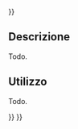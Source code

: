 <languages/>
{{UnfinishedDocu{{#translation:}}}}

{{Docnav/it
|[[Std_DlgMacroExecuteDirect/it|Esegui macro nell'editor]]
|[[Std_MacroStartDebug/it|Avvia il debug]]
|[[Std_Macro_Menu/it|Menu Macro]]
|IconL=Std_DlgMacroExecuteDirect.svg
|IconR=Std_MacroStartDebug.svg
|IconC=Freecad.svg
}}

{{GuiCommand/it
|Name=Std_MacroAttachDebugger
|Name/it=Collega al debugger remoto
|MenuLocation=Macro → Collega al debugger remoto...
|Workbenches=Tutti
}}

<span id="Description"></span>
==Descrizione==

Todo.

<span id="Usage"></span>
==Utilizzo==

Todo.


{{Docnav/it
|[[Std_DlgMacroExecuteDirect/it|Esegui macro nell'editor]]
|[[Std_MacroStartDebug/it|Avvia il debug]]
|[[Std_Macro_Menu/it|Menu Macro]]
|IconL=Std_DlgMacroExecuteDirect.svg
|IconR=Std_MacroStartDebug.svg
|IconC=Freecad.svg
}}

{{Std_Base_navi{{#translation:}}}}
{{Userdocnavi{{#translation:}}}}